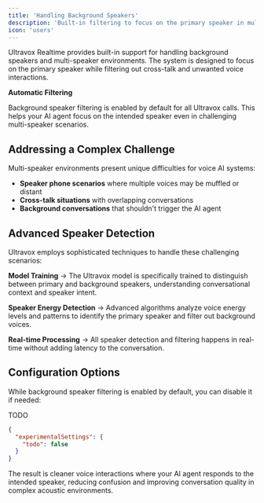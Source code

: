 ```yaml
---
title: 'Handling Background Speakers'
description: 'Built-in filtering to focus on the primary speaker in multi-speaker environments.'
icon: 'users'
---
```


Ultravox Realtime provides built-in support for handling background speakers and multi-speaker environments. The system is designed to focus on the primary speaker while filtering out cross-talk and unwanted voice interactions.

<Note>
  <b>Automatic Filtering</b>
  
  Background speaker filtering is enabled by default for all Ultravox calls. This helps your AI agent focus on the intended speaker even in challenging multi-speaker scenarios.
</Note>

## Addressing a Complex Challenge

Multi-speaker environments present unique difficulties for voice AI systems:

- **Speaker phone scenarios** where multiple voices may be muffled or distant
- **Cross-talk situations** with overlapping conversations
- **Background conversations** that shouldn't trigger the AI agent

## Advanced Speaker Detection

Ultravox employs sophisticated techniques to handle these challenging scenarios:

**Model Training** → The Ultravox model is specifically trained to distinguish between primary and background speakers, understanding conversational context and speaker intent.

**Speaker Energy Detection** → Advanced algorithms analyze voice energy levels and patterns to identify the primary speaker and filter out background voices.

**Real-time Processing** → All speaker detection and filtering happens in real-time without adding latency to the conversation.

## Configuration Options

While background speaker filtering is enabled by default, you can disable it if needed:

TODO
```json
{
  "experimentalSettings": {
    "todo": false
  }
}
```

The result is cleaner voice interactions where your AI agent responds to the intended speaker, reducing confusion and improving conversation quality in complex acoustic environments.